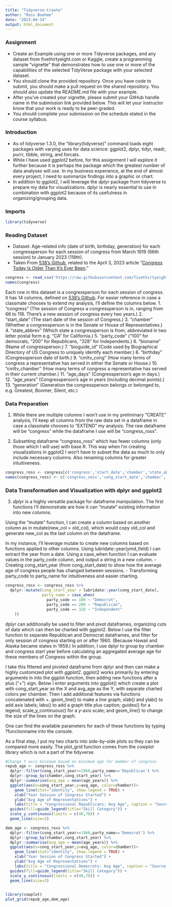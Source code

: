 ---
title: "Tidyverse-Create"
author: "Ross Boehme"
date: "2023-04-14"
output: html_document
---

### Assignment
- Create an Example using one or more Tidyverse packages, and any dataset from fivethirtyeight.com or Kaggle, create a programming sample “vignette” that demonstrates how to use one or more of the capabilities of the selected TidyVerse package with your selected dataset.
- You should clone the provided repository. Once you have code to submit, you should make a pull request on the shared repository. You should also update the README.md file with your example.
-  After you’ve created your vignette, please submit your GitHub handle name in the submission link provided below. This will let your instructor know that your work is ready to be peer-graded.
- You should complete your submission on the schedule stated in the course syllabus.

### Introduction
- As of tidyverse 1.3.0, the "library(tidyverse)" command loads eight packages with varying uses for data science: ggplot2, dplyr, tidyr, readr, purrr, tibble, string, and forcats. 
- While I have used *ggplot2* before, for this assignment I will explore it further because it is perhaps the package which the greatest number of data analyses will use. In my business experience, at the end of almost every project, I need to summarize findings into a graphic or chart.
- In addition to ggplot2, I will leverage the *dplyr* package from tidyverse to prepare my data for visualizations. dplyr is nearly essential to use in combination with ggplot2 because of its usefulness in organizing/grouping data.

### Imports
```{r}
library(tidyverse)
```

### Reading Dataset
- Dataset: Age-related info (date of birth, birthday, generation) for each congressperson for each session of congress from March 1919 (66th session) to January 2023 (118th). 
- Taken From [538's Github](https://github.com/fivethirtyeight/data/tree/master/congress-demographics), related to the April 3, 2023 article "[Congress Today Is Older Than It's Ever Been](https://fivethirtyeight.com/features/aging-congress-boomers/)."
```{r}
congress <- read_csv('https://raw.githubusercontent.com/fivethirtyeight/data/master/congress-demographics/data_aging_congress.csv')
names(congress)
```

Each row in this dataset is a congressperson for each session of congress. It has 14 columns, defined on [538's Github](https://github.com/fivethirtyeight/data/tree/master/congress-demographics). For easier reference in case a classmate chooses to extend my analysis, I'll define the columns below.
1. "congress" (The session of Congress a congressperson is in, ranging from 66 to 118. There's a new session of congress every two years.)
2. "start_date" (The start date of the session of Congress.)
3. "chamber" (Whether a congressperson is in the Senate or House of Representatives.)
4. "state_abbrev" (Which state a congressperson is from, abbreviated in two letter postal form e.g. "CA" for California.)
5. "party_code" ("100" for democrats, "200" for Republicans, "328" for Independents.)
6. "bioname" (Name of congressperson.)
7. "bioguide_id" (Code used by Biographical Directory of US Congress to uniquely identify each member.)
8. "birthday" (Congressperson date of birth.)
9. "cmltv_cong" (How many terms of congress a representative has served in either the Senate or House.)
10. "cmltv_chamber" (How many terms of congress a representative has served in their current chamber.)
11. "age_days" (Congressperson's age in days.)
12. "age_years" (Congressperson's age in years (including decimal points).)
13. "generation" (Generation the congressperson belongs or belonged to, e.g. Greatest, Boomer, Silent, etc.)

### Data Preparation
1. While there are multiple columns I won't use in my preliminary "CREATE" analysis, I'll keep all columns from the raw data set in a dataframe in case a classmate chooses to "EXTEND" my analysis. The raw dataframe will be "congress" while the dataframe I use will be "congress_ross". 

2. Subsetting dataframe "congress_ross" which has fewer columns (only those which I will use) with base R. This way when I'm creating visualizations in ggplot2 I won't have to subset the data as much to only include necessary columns. Also renaming columns for greater intuitiveness.
```{r}
congress_ross <- congress[c('congress','start_date','chamber','state_abbrev','party_code','birthday','age_years')]
names(congress_ross) <- c('congress_sess','cong_start_date','chamber','state_abbr','party_code','birthday','age_years')
```

### Data Transformation and Visualization with dplyr and ggplot2

3. *dplyr* is a highly versatile package for dataframe manipulation. The first functions I'll demonstrate are how it can "mutate" existing information into new columns.

Using the "mutate" function, I can create a column based on another column as in mutate(new_col = old_col), which would copy old_col and generate new_col as the last column on the dataframe.

In my instance, I'll leverage mutate to create new columns based on functions applied to other columns. Using lubridate::year(ymd_field) I can extract the year from a date. Using a case_when function I can evaluate values in the party_code column, and output a string in a new column.
- Creating cong_start_year (from cong_start_date) to show how the average age of congress people has changed between sessions.
- Transforming party_code to party_name for intuitiveness and easier charting. 
```{r}
congress_ross <- congress_ross %>%
  dplyr::mutate(cong_start_year = lubridate::year(cong_start_date), 
                party_name = case_when(
                  party_code == 100 ~ "Democrat",
                  party_code == 200 ~ "Republican",
                  party_code == 328 ~ "Independent"
    ))
```

dplyr can additionally be used to filter and pivot dataframes, organizing cuts of data which can then be charted with ggplot2. Below I use the filter function to separate Republican and Democrat dataframes, and filter for only session of congress starting on or after 1960. (Because Hawaii and Alaska became states in 1959.) In addition, I use dplyr to group by chamber and congress start year before calculating an aggregated average age for these members of Congress within the group.

I take this filtered and pivoted dataframe from dplyr and then can make a highly customized plot with *ggplot2*. ggplot2 works primarily by entering arguments in into the ggplot function, then adding new functions after a plus ("+") sign. Below I enter arguments into ggplot() which create a plot with cong_start_year as the X and avg_age as the Y, with separate charted colors per chamber. Then I add additional features via functions concatenated with +. geom_line() to make a line graph; xlab() and ylab() to add axis labels; labs() to add a graph title plus caption; guides() for a legend; scale_y_continuous() for a y-axis scale; and geom_line() to change the size of the lines on the graph. 

One can find the available parameters for each of these functions by typing ?functionname into the console. 

As a final step, I put my two charts into side-by-side plots so they can be compared more easily. The plot_grid function comes from the cowplot library which is not a part of the tidyverse. 

```{r}

#Change Y axis minimum based on minimum age for member of congress
repub_age <- congress_ross %>% 
  dplyr::filter(cong_start_year>=1960,party_name=='Republican') %>%
  dplyr::group_by(chamber,cong_start_year) %>%
  dplyr::summarise(avg_age = mean(age_years)) %>%
  ggplot(aes(x=cong_start_year,y=avg_age, color=chamber))+
    geom_line(stat="identity", show.legend = TRUE) + 
    xlab("Year Session of Congress Started") +
    ylab("Avg Age of Representatives") +
    labs(title = "Congressional Republicans: Avg Age", caption = "Source: FiveThirtyEight") + 
  guides(fill=guide_legend(title="Skill Category")) + 
  scale_y_continuous(limits = c(40,70)) +
  geom_line(size=2)

dem_age <- congress_ross %>% 
  dplyr::filter(cong_start_year>=1960,party_name=='Democrat') %>%
  dplyr::group_by(chamber,cong_start_year) %>%
  dplyr::summarise(avg_age = mean(age_years)) %>%
  ggplot(aes(x=cong_start_year,y=avg_age, color=chamber))+
    geom_line(stat="identity", show.legend = TRUE) + 
    xlab("Year Session of Congress Started") +
    ylab("Avg Age of Representatives") +
    labs(title = "Congressional Democrats: Avg Age", caption = "Source: FiveThirtyEight") + 
  guides(fill=guide_legend(title="Skill Category")) + 
  scale_y_continuous(limits = c(40,70)) +
  geom_line(size=2)
    
```
```{r}
library(cowplot)
plot_grid(repub_age,dem_age)
```




